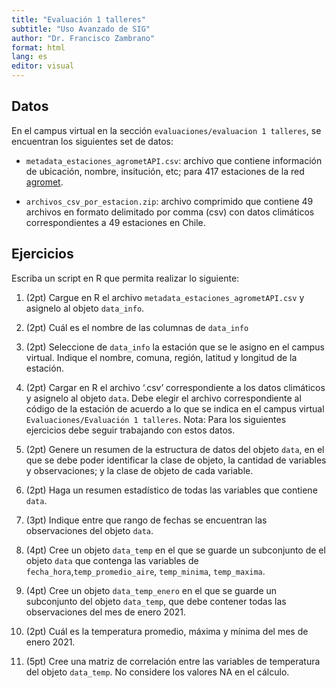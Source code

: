 ```yaml
---
title: "Evaluación 1 talleres"
subtitle: "Uso Avanzado de SIG"
author: "Dr. Francisco Zambrano"
format: html
lang: es
editor: visual
---
```


## Datos

En el campus virtual en la sección `evaluaciones/evaluacion 1 talleres`, se encuentran los siguientes set de datos:

- `metadata_estaciones_agrometAPI.csv`: archivo que contiene información de ubicación, nombre, insitución, etc; para 417 estaciones de la red [agromet](https://www.agromet.cl). 

- `archivos_csv_por_estacion.zip`: archivo comprimido que contiene 49 archivos en formato delimitado por comma (csv) con datos climáticos correspondientes a 49 estaciones en Chile.



## Ejercicios

Escriba un script en R que permita realizar lo siguiente:

1. (2pt) Cargue en R el archivo `metadata_estaciones_agrometAPI.csv` y asignelo al objeto `data_info`.

2. (2pt) Cuál es el nombre de las columnas de `data_info`

3. (2pt) Seleccione de `data_info` la estación que se le asigno en el campus virtual. Indique el nombre, comuna, región, latitud y longitud de la estación.


4. (2pt) Cargar en R el archivo '.csv' correspondiente a los datos climáticos y asignelo al objeto `data`. Debe elegir el archivo correspondiente al código de la estación de acuerdo a lo que se indica en el campus virtual `Evaluaciones/Evaluación 1 talleres`. Nota: Para los siguientes ejercicios debe seguir trabajando con estos datos.

5. (2pt) Genere un resumen de la estructura de datos del objeto `data`, en el que se debe poder identificar la clase de objeto, la cantidad de variables y observaciones; y la clase de objeto de cada variable.

6. (2pt) Haga un resumen estadístico de todas las variables que contiene `data`.

7. (3pt) Indique entre que rango de fechas se encuentran las observaciones del objeto `data`.

8. (4pt) Cree un objeto `data_temp` en el que se guarde un subconjunto de el objeto `data` que contenga las variables de `fecha_hora`,`temp_promedio_aire`, `temp_minima`, `temp_maxima`.

9. (4pt) Cree un objeto `data_temp_enero` en el que se guarde un subconjunto del objeto `data_temp`, que debe contener todas las observaciones del mes de enero 2021.

10. (2pt) Cuál es la temperatura promedio, máxima y mínima del mes de enero 2021.

11. (5pt) Cree una matriz de correlación entre las variables de temperatura del objeto `data_temp`. No considere los valores NA en el cálculo.





